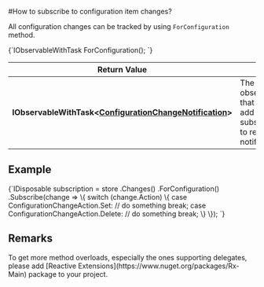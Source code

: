 
#How to subscribe to configuration item changes?

All configuration changes can be tracked by using `ForConfiguration` method.



<TabItem value="for_configuration_1" label="for_configuration_1">
<CodeBlock language="csharp">
{`IObservableWithTask<ConfigurationChangeNotification> ForConfiguration();
`}
</CodeBlock>
</TabItem>


| Return Value | |
| ------------- | ------------- |
| **IObservableWithTask&lt;[ConfigurationChangeNotification](../../../glossary/configuration-change-notification.mdx)&gt;** | The observable that allows to add subscriptions to received notifications |

## Example

<TabItem value="for_configuration_2" label="for_configuration_2">
<CodeBlock language="csharp">
{`IDisposable subscription = store
	.Changes()
	.ForConfiguration()
	.Subscribe(change =>
	\{
		switch (change.Action)
		\{
			case ConfigurationChangeAction.Set:
				// do something
				break;
			case ConfigurationChangeAction.Delete:
				// do something
				break;
		\}
	\});
`}
</CodeBlock>
</TabItem>

## Remarks

<Admonition type="info" title="">
To get more method overloads, especially the ones supporting delegates, please add [Reactive Extensions](https://www.nuget.org/packages/Rx-Main) package to your project.
</Admonition>

